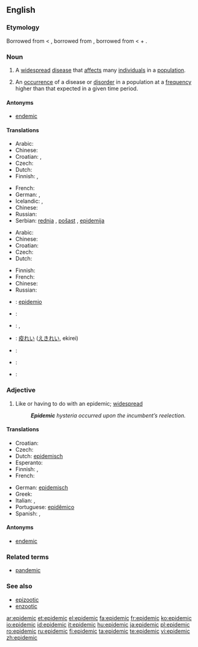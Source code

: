 ==English==
{{wikipedia}}

===Etymology===
Borrowed from {{etyl|fr}} {{term|épidémique|lang=fr}} < {{term|épidémie|lang=fr}}, borrowed from {{etyl|la}} {{term|epidemia|lang=la}}, borrowed from {{etyl|grc}} {{term|sc=polytonic|ἐπιδήμιος|tr=epidēmios|lang=grc}} < {{term|sc=polytonic|ἐπί|tr=epi||upon|lang=grc}} + {{term|sc=polytonic|δῆμος|tr=dēmos||people|lang=grc}}.

===Noun===
{{en-noun}}

# A [[widespread]] [[disease]] that [[affect]]s many [[individual]]s in a [[population]].
# {{context|Epidemiology}} An [[occurrence]] of a disease or [[disorder]] in a population at a [[frequency]] higher than that expected in a given time period.

====Antonyms====
* [[endemic]]

====Translations====
{{trans-top|widespread disease}}
* Arabic: {{t|ar|وباء|m|tr=wabaa'|sc=Arab}}
* Chinese: {{t-|cmn|流行性|tr=liúxíngxìng|sc=Hani|xs=Mandarin}}
* Croatian: {{t-|hr|epidemija|f|alt=epidèmija}}, {{t-|hr|pošast|f|alt=pȍšāst}}
* Czech: {{t+|cs|epidemie|f}}
* Dutch: {{t+|nl|epidemie}}
* Finnish: {{t+|fi|kulkutauti}}, {{t+|fi|epidemia}}
{{trans-mid}}
* French: {{t+|fr|épidémie}}
* German: {{t|de|Epidemie|f}}, {{t+|de|Seuche|f}}
* Icelandic: {{t|is|faraldur|m}},  {{t|is|farsótt|f}}
* Chinese: {{t-|ja|流行性|tr=ryūkōsei|sc=Jpan}}
* Russian: {{t|ru|эпидемия|f|tr=epidémija|sc=Cyrl}}
* Serbian: [[rednja]] {{f}}, [[pošast]] {{f}}, [[epidemija]] {{f}}
{{trans-bottom}}

{{trans-top|occurrence of such disease}}
* Arabic: {{t|ar|وباء|m|tr=wabaa'|sc=Arab}}
* Chinese: {{t-|cmn|流行性|tr=liúxíngxìng|sc=Hani|xs=Mandarin}}
* Croatian: {{t-|hr|epidemija|f|alt=epidèmija}}
* Czech: {{t+|cs|epidemie|f}}
* Dutch: {{t+|nl|epidemie}}
{{trans-mid}}
* Finnish: {{t+|fi|epidemia}}
* French: {{t+|fr|épidémie}}
* Chinese: {{t-|ja|流行性|tr=ryūkōsei|sc=Jpan}}
* Russian: {{t|ru|эпидемия|f|tr=epidémija|sc=Cyrl}}
{{trans-bottom}}

{{checktrans-top}}
* {{ttbc|Esperanto}}: [[epidemio]]
* {{ttbc|Greek}}: {{t|el|επιδημία|f|sc=Grek}}
* {{ttbc|Italian}}: {{t+|it|epidemia|f}}, {{t+|it|contagio|m}}
{{trans-mid}}
* {{ttbc|Japanese}}: [[疫れい]] ([[えきれい]], ekirei)
* {{ttbc|Polish}}: {{t+|pl|epidemia}}
* {{ttbc|Portuguese}}: {{t+|pt|epidemia|f}}
* {{ttbc|Spanish}}: {{t-|es|epidemia|f}}
{{trans-bottom}}

===Adjective===
{{en-adj}}

# Like or having to do with an epidemic; [[widespread]]
#: '''''Epidemic''' hysteria occurred upon the incumbent’s reelection.''

====Translations====
{{trans-top|like an epidemic}}
* Croatian: {{t-|hr|epidemijski|alt=epidèmījskī}}
* Czech: {{t-|cs|epidemický}}
* Dutch: [[epidemisch]]
* Esperanto: {{t-|eo|epidemia|xs=Esperanto}}
* Finnish: {{t-|fi|epideeminen}}, {{t-|fi|kulkutaudinomainen}}
* French: {{t+|fr|épidémique}}
{{trans-mid}}
* German: [[epidemisch]]
* Greek: {{t|el|επιδημικός|sc=Grek}}
* Italian: {{t+|it|epidemico|m}}, {{t+|it|epidemica|f}}
* Portuguese: [[epidêmico]]
* Spanish: {{t+|es|epidémico|m}}, {{t+|es|epidémica|f}}
{{trans-bottom}}

====Antonyms====
* [[endemic]]

===Related terms===
* [[pandemic]]

===See also===
* [[epizootic]]
* [[enzootic]]

[[ar:epidemic]]
[[et:epidemic]]
[[el:epidemic]]
[[fa:epidemic]]
[[fr:epidemic]]
[[ko:epidemic]]
[[io:epidemic]]
[[id:epidemic]]
[[it:epidemic]]
[[hu:epidemic]]
[[ja:epidemic]]
[[pl:epidemic]]
[[ro:epidemic]]
[[ru:epidemic]]
[[fi:epidemic]]
[[ta:epidemic]]
[[te:epidemic]]
[[vi:epidemic]]
[[zh:epidemic]]